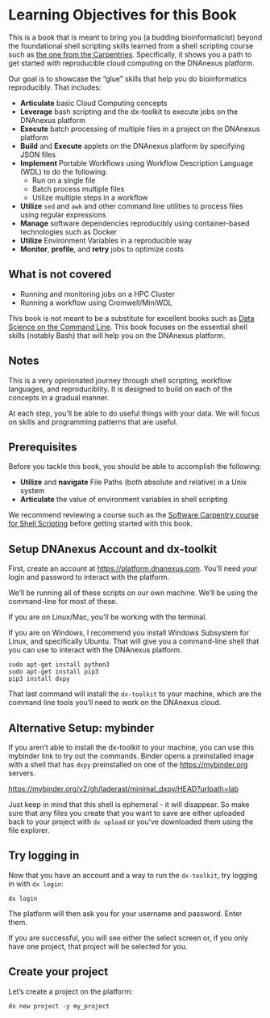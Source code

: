 # Learning Objectives for this Book

This is a book that is meant to bring you (a budding bioinformaticist) beyond the foundational shell scripting skills learned from a shell scripting course such as [the one from the Carpentries](https://swcarpentry.github.io/shell-novice/). Specifically, it shows you a path to get started with reproducible cloud computing on the DNAnexus platform. 

Our goal is to showcase the "glue" skills that help you do bioinformatics reproducibly. That includes:

- **Articulate** basic Cloud Computing concepts
- **Leverage** bash scripting and the dx-toolkit to execute jobs on the DNAnexus platform
- **Execute** batch processing of multiple files in a project on the DNAnexus platform
- **Build** and **Execute** applets on the DNAnexus platform by specifying JSON files
- **Implement** Portable Workflows using Workflow Description Language (WDL) to do the following:
    - Run on a single file
    - Batch process multiple files
    - Utilize multiple steps in a workflow
- **Utilize** `sed` and `awk` and other command line utilities to process files using regular expressions
- **Manage** software dependencies reproducibly using container-based technologies such as Docker
- **Utilize** Environment Variables in a reproducible way
- **Monitor**, **profile**, and **retry** jobs to optimize costs

## What is not covered

- Running and monitoring jobs on a HPC Cluster
- Running a workflow using Cromwell/MiniWDL

This book is not meant to be a substitute for excellent books such as [Data Science on the Command Line](). This book focuses on the essential shell skills (notably Bash) that will help you on the DNAnexus platform.

## Notes

This is a very opinionated journey through shell scripting, workflow languages, and reproduciblity. It is designed to build on each of the concepts in a gradual manner. 

At each step, you'll be able to do useful things with your data. We will focus on skills and programming patterns that are useful. 

## Prerequisites

Before you tackle this book, you should be able to accomplish the following:

- **Utilize** and **navigate** File Paths (both absolute and relative) in a Unix system
- **Articulate** the value of environment variables in shell scripting

We recommend reviewing a course such as the [Software Carpentry course for Shell Scripting](https://swcarpentry.github.io/shell-novice/) before getting started with this book.

## Setup DNAnexus Account and dx-toolkit

First, create an account at <https://platform.dnanexus.com>. You'll need your login and password to interact with the platform.

We'll be running all of these scripts on our own machine. We'll be using the command-line for most of these.

If you are on Linux/Mac, you'll be working with the terminal. 

If you are on Windows, I recommend you install Windows Subsystem for Linux, and specifically Ubuntu. That will give you a command-line shell that you can use to interact with the DNAnexus platform.

```
sudo apt-get install python3
sudo apt-get install pip3
pip3 install dxpy
```

That last command will install the `dx-toolkit` to your machine, which are the command line tools you'll need to work on the DNAnexus cloud.

## Alternative Setup: mybinder

If you aren't able to install the dx-toolkit to your machine, you can use this mybinder link to try out the commands. Binder opens a preinstalled image with a shell that has `dxpy` preinstalled on one of the <https://mybinder.org> servers. 

<https://mybinder.org/v2/gh/laderast/minimal_dxpy/HEAD?urlpath=lab>

Just keep in mind that this shell is ephemeral - it will disappear. So make sure that any files you create that you want to save are either uploaded back to your project with `dx upload` or you've downloaded them using the file explorer.

## Try logging in

Now that you have an account and a way to run the `dx-toolkit`, try logging in with `dx login`:

```
dx login
```

The platform will then ask you for your username and password. Enter them. 

If you are successful, you will see either the select screen or, if you only have one project, that project will be selected for you.

## Create your project

Let's create a project on the platform:

```
dx new project -y my_project 
```


